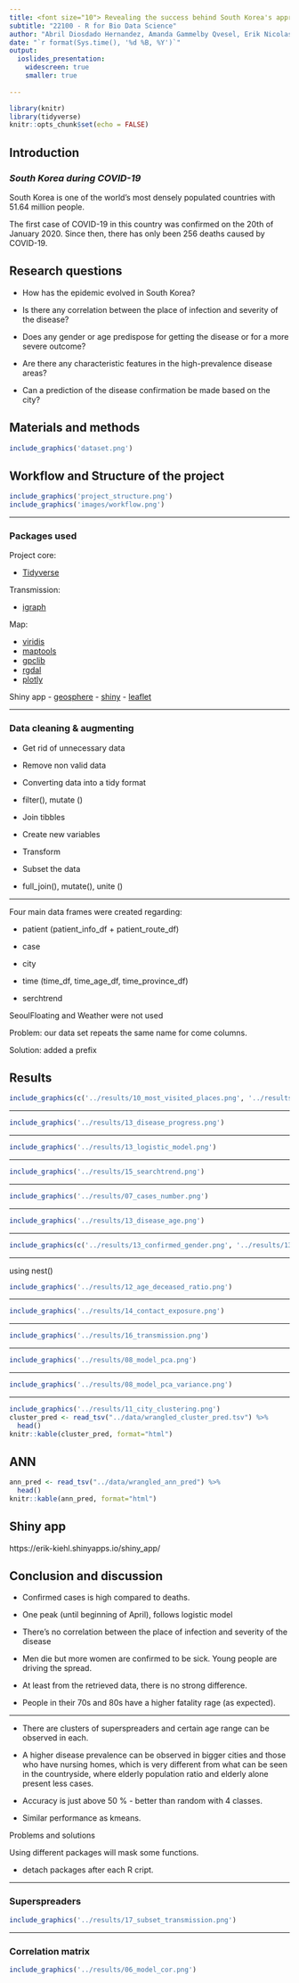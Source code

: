 ```yaml
---
title: <font size="10"> Revealing the success behind South Korea's approach to COVID-19 </font>
subtitle: "22100 - R for Bio Data Science"
author: "Abril Diosdado Hernandez, Amanda Gammelby Qvesel, Erik Nicolas Kiehl, Viktor Törnblom"
date: "`r format(Sys.time(), '%d %B, %Y')`"
output: 
  ioslides_presentation:
    widescreen: true
    smaller: true
   
---
```

```r
library(knitr)
library(tidyverse)
knitr::opts_chunk$set(echo = FALSE)
```
## **Introduction**

### *South Korea during COVID-19*
South Korea is one of the world's most densely populated countries with 51.64 million people.

The first case of COVID-19 in this country was confirmed on the 20th of January 2020. Since then, there has only been 256 deaths caused by COVID-19.


## Research questions
* How has the epidemic evolved in South Korea?

* Is there any correlation between the place of infection and severity of the disease?

* Does any gender or age predispose for getting the disease or for a more severe outcome?

* Are there any characteristic features in the high-prevalence disease areas?

* Can a prediction of the disease confirmation be made based on the city?


## Materials and methods
```r
include_graphics('dataset.png')
```

## Workflow and Structure of the project
```r
include_graphics('project_structure.png')
include_graphics('images/workflow.png')
```


***
### Packages used
Project core:

- [Tidyverse](https://github.com/tidyverse/tidyverse)

Transmission:

- [igraph](https://github.com/igraph/igraph)

Map: 

- [viridis](https://github.com/sjmgarnier/viridis)    
- [maptools](https://github.com/RPTools/maptool)
- [gpclib](https://github.com/rdpeng/gpclib)
- [rgdal](https://github.com/cran/rgdal/tree/master/inst)
- [plotly](https://github.com/plotly)  

 Shiny app
- [geosphere](https://github.com/rspatial/geosphere)
- [shiny](https://github.com/rstudio/shiny)
- [leaflet](http://rstudio.github.io/leaflet)



***

### Data cleaning & augmenting
- Get rid of unnecessary data
- Remove non valid data
- Converting data into a tidy format

* filter(), mutate ()

- Join tibbles
- Create new variables
- Transform
- Subset the data

* full_join(), mutate(), unite ()

***
Four main data frames were created regarding:

<div class="green">
- patient (patient_info_df + patient_route_df)
</div>
<div class="red">
- case
</div>
<div class="yellow">
- city
</div>
<div class="blue">
- time (time_df, time_age_df, time_province_df)
</div>
<div class="grey">
- serchtrend
</div>

SeoulFloating and Weather were not used

Problem: our data set repeats the same name for come columns.

Solution: added a prefix


## Results

```r
include_graphics(c('../results/10_most_visited_places.png', '../results/05_model_case_type.png'))

```

***
```r
include_graphics('../results/13_disease_progress.png')
```

***
```r
include_graphics('../results/13_logistic_model.png')
```
***
```r
include_graphics('../results/15_searchtrend.png')
```

***
```r
include_graphics('../results/07_cases_number.png')
```

***
```r
include_graphics('../results/13_disease_age.png')
```

***
```r
include_graphics(c('../results/13_confirmed_gender.png', '../results/13_deceased_gender.png'))
```

***
using nest()
```r
include_graphics('../results/12_age_deceased_ratio.png')
```


***
```r
include_graphics('../results/14_contact_exposure.png')
```


***
```r
include_graphics('../results/16_transmission.png')
```

***
```r
include_graphics('../results/08_model_pca.png')
```

***
```r
include_graphics('../results/08_model_pca_variance.png')
```

***
```r
include_graphics('../results/11_city_clustering.png')
cluster_pred <- read_tsv("../data/wrangled_cluster_pred.tsv") %>% 
  head()
knitr::kable(cluster_pred, format="html")
```

## ANN 
```r
ann_pred <- read_tsv("../data/wrangled_ann_pred") %>% 
  head()
knitr::kable(ann_pred, format="html")
```






## Shiny app

https://erik-kiehl.shinyapps.io/shiny_app/

## Conclusion and discussion 
* Confirmed cases is high compared to deaths. 

* One peak (until beginning of April), follows logistic model

* There’s no correlation between the place of infection and severity of the disease

* Men die but more women are confirmed to be sick. Young people are driving the spread.

* At least from the retrieved data, there is no strong difference.

* People in their 70s and 80s have a higher fatality rage (as expected).

***
* There are clusters of superspreaders and certain age range can be observed in each. 

* A higher disease prevalence can be observed in bigger cities and those who have nursing homes, which is very different from what can be seen in the countryside, where elderly population ratio and elderly alone present less cases. 

* Accuracy is just above 50 % - better than random with 4 classes.

* Similar performance as kmeans. 

Problems and solutions

Using different packages will mask some functions.
 
 - detach packages after each R cript.
 

***
### Superspreaders
```r
include_graphics('../results/17_subset_transmission.png')
```

***
### Correlation matrix
```r
include_graphics('../results/06_model_cor.png')
```
